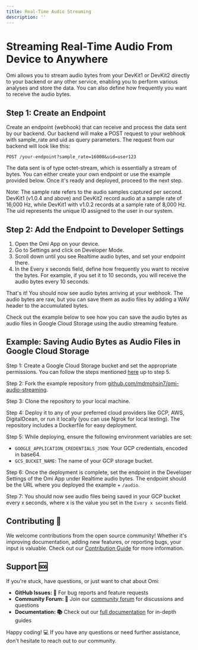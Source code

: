 ```yaml
---
title: Real-Time Audio Streaming
description: ''
---
```


# Streaming Real-Time Audio From Device to Anywhere

Omi allows you to stream audio bytes from your DevKit1 or DevKit2 directly to your backend or any other service, enabling you to perform various analyses and store the data. You can also define how frequently you want to receive the audio bytes.

## Step 1: Create an Endpoint

Create an endpoint (webhook) that can receive and process the data sent by our backend. Our backend will make a POST request to your webhook with sample_rate and uid as query parameters. The request from our backend will look like this:

`POST /your-endpoint?sample_rate=16000&uid=user123`

The data sent is of type octet-stream, which is essentially a stream of bytes. You can either create your own endpoint or use the example provided below. Once it's ready and deployed, proceed to the next step.

Note: The sample rate refers to the audio samples captured per second. DevKit1 (v1.0.4 and above) and DevKit2 record audio at a sample rate of 16,000 Hz, while DevKit1 with v1.0.2 records at a sample rate of 8,000 Hz. The uid represents the unique ID assigned to the user in our system.

## Step 2: Add the Endpoint to Developer Settings
1. Open the Omi App on your device.
2. Go to Settings and click on Developer Mode.
3. Scroll down until you see Realtime audio bytes, and set your endpoint there.
4. In the Every x seconds field, define how frequently you want to receive the bytes. For example, if you set it to 10 seconds, you will receive the audio bytes every 10 seconds.

That's it! You should now see audio bytes arriving at your webhook. The audio bytes are raw, but you can save them as audio files by adding a WAV header to the accumulated bytes.

Check out the example below to see how you can save the audio bytes as audio files in Google Cloud Storage using the audio streaming feature.

## Example: Saving Audio Bytes as Audio Files in Google Cloud Storage
Step 1: Create a Google Cloud Storage bucket and set the appropriate permissions. You can follow the steps mentioned [here](https://docs.omi.me/docs/developer/savingaudio) up to step 5.

Step 2: Fork the example repository from [github.com/mdmohsin7/omi-audio-streaming](https://github.com/mdmohsin7/omi-audio-streaming).

Step 3: Clone the repository to your local machine.

Step 4: Deploy it to any of your preferred cloud providers like GCP, AWS, DigitalOcean, or run it locally (you can use Ngrok for local testing). The repository includes a Dockerfile for easy deployment.

Step 5: While deploying, ensure the following environment variables are set:
- `GOOGLE_APPLICATION_CREDENTIALS_JSON`: Your GCP credentials, encoded in base64.
- `GCS_BUCKET_NAME`: The name of your GCP storage bucket.

Step 6: Once the deployment is complete, set the endpoint in the Developer Settings of the Omi App under Realtime audio bytes. The endpoint should be the URL where you deployed the example + `/audio`.

Step 7: You should now see audio files being saved in your GCP bucket every x seconds, where x is the value you set in the `Every x seconds` field.

## Contributing 🤝

We welcome contributions from the open source community! Whether it's improving documentation, adding new features, or reporting bugs, your input is valuable. Check out our [Contribution Guide](https://docs.omi.me/developer/Contribution/) for more information.

## Support 🆘

If you're stuck, have questions, or just want to chat about Omi:

- **GitHub Issues: 🐛** For bug reports and feature requests
- **Community Forum: 💬** Join our [community forum](https://discord.gg/omi) for discussions and questions
- **Documentation: 📚** Check out our [full documentation](https://docs.omi.me/) for in-depth guides

Happy coding! 💻 If you have any questions or need further assistance, don't hesitate to reach out to our community.
